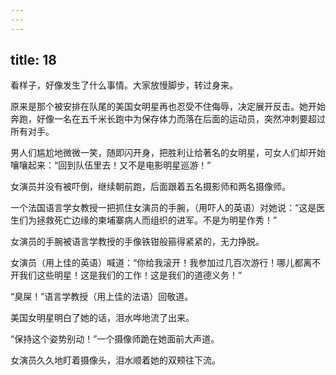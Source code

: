 ```yaml
---
---
---
```

title: 18
---




看样子，好像发生了什么事情。大家放慢脚步，转过身来。

原来是那个被安排在队尾的美国女明星再也忍受不住侮辱，决定展开反击。她开始奔跑，好像一名在五千米长跑中为保存体力而落在后面的运动员，突然冲刺要超过所有对手。

男人们尴尬地微微一笑，随即闪开身，把胜利让给著名的女明星，可女人们却开始嚷嚷起来：“回到队伍里去！又不是电影明星巡游！”

女演员并没有被吓倒，继续朝前跑，后面跟着五名摄影师和两名摄像师。

一个法国语言学女教授一把抓住女演员的手腕，（用吓人的英语）对她说：“这是医生们为拯救死亡边缘的柬埔寨病人而组织的进军。不是为明星作秀！”

女演员的手腕被语言学教授的手像铁钳般箍得紧紧的，无力挣脱。

女演员（用上佳的英语）喊道：“你给我滚开！我参加过几百次游行！哪儿都离不开我们这些明星！这是我们的工作！这是我们的道德义务！”

“臭屎！”语言学教授（用上佳的法语）回敬道。

美国女明星明白了她的话，泪水哗地流了出来。

“保持这个姿势别动！”一个摄像师跪在她面前大声道。

女演员久久地盯着摄像头，泪水顺着她的双颊往下流。